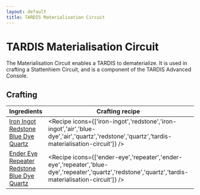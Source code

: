 ```yaml
---
layout: default
title: TARDIS Materialisation Circuit
---
```



TARDIS Materialisation Circuit
===================

The Materialisation Circuit enables a TARDIS to dematerialize. It is used in crafting a Stattenhiem Circuit, and is a component of the TARDIS Advanced Console.

## Crafting

| Ingredients | Crafting recipe | Difficulty |
| ----------- | --------------- | ------------- |
| [Iron Ingot](https://minecraft.wiki/w/Iron_Ingot)<br/>[Redstone](https://minecraft.wiki/w/Redstone)<br/>[Blue Dye](https://minecraft.wiki/w/Blue_Dye)<br/>[Quartz](https://minecraft.wiki/w/Quartz) | <Recipe icons={['iron-ingot','redstone','iron-ingot','air','blue-dye','air','quartz','redstone','quartz','tardis-materialisation-circuit']} /> | easy |
| [Ender Eye](https://minecraft.wiki/w/Ender_Eye)<br/>[Repeater](https://minecraft.wiki/w/Repeater)<br/>[Redstone](https://minecraft.wiki/w/Redstone)<br/>[Blue Dye](https://minecraft.wiki/w/Blue_Dye)<br/>[Quartz](https://minecraft.wiki/w/Quartz) | <Recipe icons={['ender-eye','repeater','ender-eye','repeater','blue-dye','repeater','quartz','redstone','quartz','tardis-materialisation-circuit']} /> | hard |

